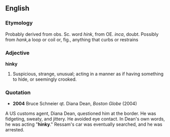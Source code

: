 ==English==
===Etymology===
Probably derived from obs. Sc. word ''hink'', from OE. ''inca'', doubt. Possibly from ''hank,''a loop or coil or, fig., anything that curbs or restrains
===Adjective===
'''hinky'''
# Suspicious, strange, unusual; acting in a manner as if having something to hide, or seemingly crooked.
===Quotation===
*'''2004''' Bruce Schneier qt. Diana Dean, ''Boston Globe'' (2004)
A US customs agent, Diana Dean, questioned him at the border. He was fidgeting, sweaty, and jittery. He avoided eye contact. In Dean's own words, he was acting "'''hinky'''." Ressam's car was eventually searched, and he was arrested.